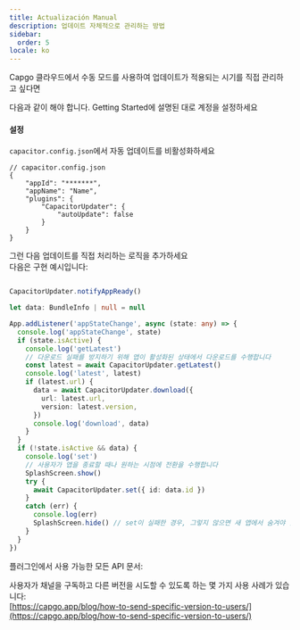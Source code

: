```yaml
---
title: Actualización Manual
description: 업데이트 자체적으로 관리하는 방법
sidebar:
  order: 5
locale: ko
---
```



Capgo 클라우드에서 수동 모드를 사용하여 업데이트가 적용되는 시기를 직접 관리하고 싶다면

다음과 같이 해야 합니다. Getting Started에 설명된 대로 계정을 설정하세요

<LinkCard
	title="Getting Started"
	href="/docs/plugin/cloud-mode/getting-started"
/>


#### 설정
```capacitor.config.json```에서 자동 업데이트를 비활성화하세요

```tsx
// capacitor.config.json
{
	"appId": "*******",
	"appName": "Name",
	"plugins": {
		"CapacitorUpdater": {
			"autoUpdate": false
		}
	}
}
```

그런 다음 업데이트를 직접 처리하는 로직을 추가하세요\
다음은 구현 예시입니다:

```typescript

CapacitorUpdater.notifyAppReady()

let data: BundleInfo | null = null

App.addListener('appStateChange', async (state: any) => {
  console.log('appStateChange', state)
  if (state.isActive) {
    console.log('getLatest')
    // 다운로드 실패를 방지하기 위해 앱이 활성화된 상태에서 다운로드를 수행합니다
    const latest = await CapacitorUpdater.getLatest()
    console.log('latest', latest)
    if (latest.url) {
      data = await CapacitorUpdater.download({
        url: latest.url,
        version: latest.version,
      })
      console.log('download', data)
    }
  }
  if (!state.isActive && data) {
    console.log('set')
    // 사용자가 앱을 종료할 때나 원하는 시점에 전환을 수행합니다
    SplashScreen.show()
    try {
      await CapacitorUpdater.set({ id: data.id })
    }
    catch (err) {
      console.log(err)
      SplashScreen.hide() // set이 실패한 경우, 그렇지 않으면 새 앱에서 숨겨야 합니다
    }
  }
})
```

플러그인에서 사용 가능한 모든 API 문서:

<LinkCard
	title="Methods"
	href="/docs/plugin/api/"
/>

사용자가 채널을 구독하고 다른 버전을 시도할 수 있도록 하는 몇 가지 사용 사례가 있습니다:\
[https://capgo.app/blog/how-to-send-specific-version-to-users/](https://capgo.app/blog/how-to-send-specific-version-to-users/)